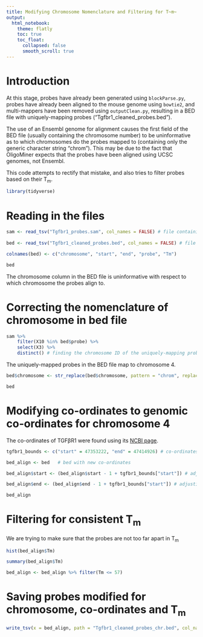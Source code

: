 ```yaml
---
title: Modifying Chromosome Nomenclature and Filtering for T~m~
output:
  html_notebook:
    theme: flatly
    toc: true
    toc_float:
      collapsed: false
      smooth_scroll: true
---
```



# Introduction

At this stage, probes have already been generated using `blockParse.py`, probes have already been aligned to the mouse genome using `bowtie2`, and multi-mappers have been removed using `outputClean.py`, resulting in a BED file with uniquely-mapping probes ("Tgfbr1_cleaned_probes.bed").

The use of an Ensembl genome for alignment causes the first field of the BED file (usually containing the chromosome number) to be uninformative as to which chromosomes do the probes mapped to (containing only the generic character string "chrom"). This may be due to the fact that OligoMiner expects that the probes have been aligned using UCSC genomes, not Ensembl.

This code attempts to rectify that mistake, and also tries to filter probes based on their T~m~.


```r
library(tidyverse)
```


# Reading in the files

```r
sam <- read_tsv("Tgfbr1_probes.sam", col_names = FALSE) # file containing potential multimappers, with chromosome location data
 
bed <- read_tsv("Tgfbr1_cleaned_probes.bed", col_names = FALSE) # file cleaned of all multimappers, with no chromosome data

colnames(bed) <- c("chromosome", "start", "end", "probe", "Tm")

bed
```

The chromosome column in the BED file is uninformative with respect to which chromosome the probes align to.

# Correcting the nomenclature of chromosome in bed file

```r
sam %>%
    filter(X10 %in% bed$probe) %>%
    select(X3) %>%
    distinct() # finding the chromosome ID of the uniquely-mapping probes in bed
```

The uniquely-mapped probes in the BED file map to chromosome 4.

```r
bed$chromosome <- str_replace(bed$chromosome, pattern = "chrom", replacement = "chr4") # adding the relevant chromosome name

bed
```


# Modifying co-ordinates to genomic co-ordinates for chromosome 4

The co-ordinates of TGFβR1 were found using its [NCBI page](https://www.ncbi.nlm.nih.gov/gene/?term=21812).

```r
tgfbr1_bounds <- c("start" = 47353222, "end" = 47414926) # co-ordinates for Tgfbr1 on chromosome 4

bed_align <- bed   # bed with new co-ordinates

bed_align$start <- (bed_align$start - 1 + tgfbr1_bounds["start"]) # adjusting the start positions

bed_align$end <- (bed_align$end - 1 + tgfbr1_bounds["start"]) # adjusting the end positions

bed_align
```

# Filtering for consistent T~m~

We are trying to make sure that the probes are not too far apart in T~m~

```r
hist(bed_align$Tm)
```

```r
summary(bed_align$Tm)
```

```r
bed_align <- bed_align %>% filter(Tm <= 57)
```

# Saving probes modified for chromosome, co-ordinates and T~m~

```r
write_tsv(x = bed_align, path = "Tgfbr1_cleaned_probes_chr.bed", col_names = FALSE)
```
